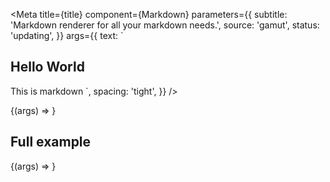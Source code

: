 

<Meta
  title={title}
  component={Markdown}
  parameters={{
    subtitle: 'Markdown renderer for all your markdown needs.',
    source: 'gamut',
    status: 'updating',
  }}
  args={{
    text: `
## Hello World
This is markdown
    `,
    spacing: 'tight',
  }}
/>

<Canvas>
  <Story name="Basics">{(args) => <Markdown {...args} />}</Story>
</Canvas>

<PropsTable story="Basics" />

## Full example

<Canvas>
  <Story name="Full Example" args={{ text: exampleMarkdown }}>
    {(args) => <Markdown {...args} />}
  </Story>
</Canvas>
